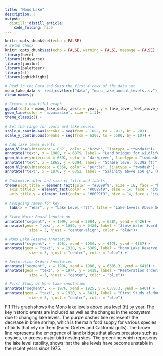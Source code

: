 ```yaml
---
title: "Mono Lake"
description: |
output: 
  distill::distill_article:
    code_folding: hide
---
```


```r
knitr::opts_chunk$set(echo = FALSE)
# Setup Chunk
knitr::opts_chunk$set(echo = FALSE, warning = FALSE, message = FALSE)
library(here)
library(tidyverse)
library(janitor)
library(paletteer)
library(sf)
library(gghighlight)

```

```r
# Read in the Data and Skip the first 4 rows of the data set 
mono_lake_data <- read_csv(here("data", "mono_lake_annual_levels.csv"), skip = 5) %>% 
clean_names()
```


```r
# Create a beautiful graph
ggplot(data = mono_lake_data, aes(x = year, y = lake_level_feet_above_sea_level)) + 
geom_line(color = "aquamarine", size = 1.3)+
theme_classic() +
  
# Set the range for years and lake levels 
scale_x_continuous(breaks = seq(from = 1850, to = 2017, by = 20))+
scale_y_continuous(breaks = seq(from = 6200, to = 6500, by = 10)) + 

# Add lake level events 
geom_hline(yintercept = 6377, color = "brown", linetype = "twodash")+
annotate("text", x = 1888, y = 6379, label = "Land bridges for wildlife emerge (6,377 ft)", color = "brown")+
geom_hline(yintercept = 6392, color = "darkgreen", linetype = "twodash")+
annotate("text", x = 1865, y = 6394, label = "Stable level (6,392 ft)", color = "darkgreen")+
geom_hline(yintercept = 6350, color = "purple", linetype = "twodash")+
annotate("text", x = 1876, y = 6352, label = "Salinity above 150 g/L (6,350 ft)", color = "purple")+
  
# Customize color and size of title and labels 
theme(plot.title = element_text(color = "#0099f9", size = 16, face = "bold", hjust = 0.5), 
  axis.title.x = element_text(color = "#0099f9", size = 14, face = "italic"),
  axis.title.y = element_text(color = "#0099f9", size = 14, face = "italic"))+
  
# Assigning names for key 
  labs(x = "Year", y = "Lake Level (ft)", title = "Lake Levels Above Sea Level by Year")+
  
# State Water Board Annotation
annotate("segment", x = 1999, xend = 2004, y = 6384, yend = 6426) +
annotate(geom = "text", x = 1996, y = 6428, label = "State Water Board Decision (1994)",
           size = 3, hjust = "center-align", color = "blue")+

# Mono Lake Reserve Annotation 
annotate("segment", x = 1981, xend = 1930, y = 6373, yend = 6387) +
annotate(geom = "text", x = 1920, y = 6389, label = "Mono Lake Reserve Created (1981)",
           size = 3, hjust = "center", color = "blue") +

# Restoration Orders Annotation 
annotate("segment", x = 1998, xend = 1986, y = 6383.3, yend = 6416) +
annotate(geom = "text", x = 1974, y = 6419, label = "Restoration Orders Issued (1998)",
           size = 3, hjust = "center", color = "blue")+

# First Study of Mono Lake Annotation 
annotate("segment", x = 1976, xend = 1925, y = 6378.3, yend = 6409) +
annotate(geom = "text", x = 1920, y = 6411, label = "First Study of Mono Lake (1976)",
           size = 3, hjust = "center", color = "blue")
```

F.1 This graph shows the Mono lake levels above sea level (ft) by year.  The key historic events are included as well as the changes in the ecosystem due to changing lake levels. The purple dashed line represents the decrease in brine shrimp, which is the main food supply for various species of birds that rely on them (Eared Grebes and California gulls). The brown line represents the emergence of land bridges that allows predators such as coyotes, to access major bird nesting sites. The green line which represents the lake level stability, shows that the lake levels have become unstable in the recent years since 1975.